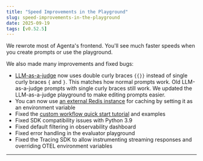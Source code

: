 ```yaml
---
title: "Speed Improvements in the Playground"
slug: speed-improvements-in-the-playground
date: 2025-09-19
tags: [v0.52.5]
---
```



We rewrote most of Agenta's frontend. You'll see much faster speeds when you create prompts or use the playground.

We also made many improvements and fixed bugs:
  - [LLM-as-a-judge](/evaluation/configure-evaluators/llm-as-a-judge) now uses double curly braces `{{}}` instead of single curly braces `{` and `}`. This matches how normal prompts work. Old LLM-as-a-judge prompts with single curly braces still work. We updated the LLM-as-a-judge playground to make editing prompts easier.
  - You can now use [an external Redis instance](/self-host/configuration#redis-caching) for caching by setting it as an environment variable
  - Fixed the [custom workflow quick start tutorial](/custom-workflows/quick-start) and examples
  - Fixed SDK compatibility issues with Python 3.9
  - Fixed default filtering in observability dashboard
  - Fixed error handling in the evaluator playground
  - Fixed the Tracing SDK to allow instrumenting streaming responses and overriding OTEL environment variables

---
